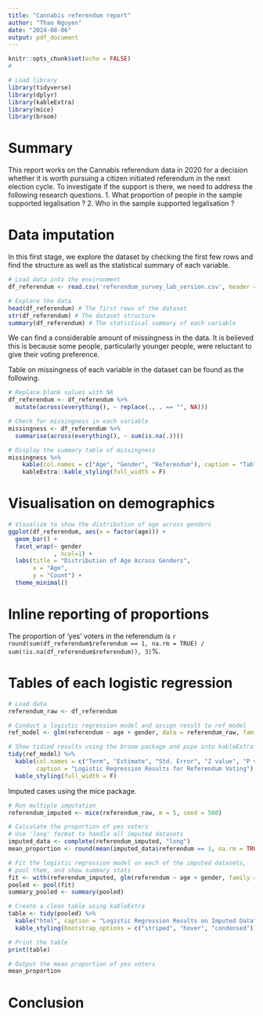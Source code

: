 ```yaml
---
title: "Cannabis referendum report"
author: "Thao Nguyen"
date: "2024-08-06"
output: pdf_document
---
```


```r
knitr::opts_chunk$set(echo = FALSE)
#

# Load library
library(tidyverse)
library(dplyr)
library(kableExtra)
library(mice)
library(broom)
```

# Summary
This report works on the Cannabis referendum data in 2020 for a decision whether it is worth pursuing a citizen initiated referendum in the next election cycle. To investigate if the support is there, we need to address the following research questions.
1. What proportion of people in the sample supported legalisation ?
2. Who in the sample supported legalisation ?


# Data imputation

In this first stage, we explore the dataset by checking the first few rows and find the structure as well as the statistical summary of each variable.

```r
# Load data into the environment
df_referendum <- read.csv('referendum_survey_lab_version.csv', header = TRUE)

# Explore the data
head(df_referendum) # The first rows of the dataset
str(df_referendum) # The dataset structure
summary(df_referendum) # The statistical summary of each variable
```

We can find a considerable amount of missingness in the data. It is believed this is because some people, particularly younger people, were reluctant to give their voting preference.

Table on missingness of each variable in the dataset can be found as the following.

```r
# Replace blank values with NA
df_referendum <- df_referendum %>% 
  mutate(across(everything(), ~ replace(., . == "", NA)))

# Check for missingness in each variable
missingness <- df_referendum %>% 
  summarise(across(everything(), ~ sum(is.na(.))))

# Display the summary table of missingness
missingness %>%
    kable(col.names = c("Age", "Gender", "Referendum"), caption = "Table of missingess of each variable", align = 'cc') %>%
    kableExtra::kable_styling(full_width = F)
```

# Visualisation on demographics

```r

# Visualize to show the distribution of age across genders
ggplot(df_referendum, aes(x = factor(age))) +
  geom_bar() +
  facet_wrap(~ gender
             , ncol=1) +
  labs(title = "Distribution of Age Across Genders",
       x = "Age",
       y = "Count") +
  theme_minimal()
```


# Inline reporting of proportions

The proportion of 'yes' voters in the referendum is `r round(sum(df_referendum$referendum == 1, na.rm = TRUE) / sum(!is.na(df_referendum$referendum)), 3)`%.

# Tables of each logistic regression
```r
# Load data 
referendum_raw <- df_referendum

# Conduct a logistic regression model and assign result to ref_model
ref_model <- glm(referendum ~ age + gender, data = referendum_raw, family = binomial)

# Show tidied results using the broom package and pipe into kableExtra for a clean table
tidy(ref_model) %>%
  kable(col.names = c("Term", "Estimate", "Std. Error", "Z value", "P value"),
        caption = "Logistic Regression Results for Referendum Voting") %>%
  kable_styling(full_width = F)

```
Imputed cases using the mice package.
```r
# Run multiple imputation
referendum_imputed <- mice(referendum_raw, m = 5, seed = 500)

# Calculate the proportion of yes voters
# Use 'long' format to handle all imputed datasets
imputed_data <- complete(referendum_imputed, "long")
mean_proportion <- round(mean(imputed_data$referendum == 1, na.rm = TRUE), 2)

# Fit the logistic regression model on each of the imputed datasets,
# pool them, and show summary stats
fit <- with(referendum_imputed, glm(referendum ~ age + gender, family = binomial))
pooled <- pool(fit)
summary_pooled <- summary(pooled)

# Create a clean table using kableExtra
table <- tidy(pooled) %>%
  kable("html", caption = "Logistic Regression Results on Imputed Data") %>%
  kable_styling(bootstrap_options = c("striped", "hover", "condensed"))

# Print the table
print(table)

# Output the mean proportion of yes voters
mean_proportion
```



# Conclusion



